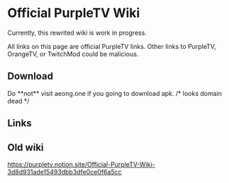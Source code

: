 
# Official PurpleTV Wiki

Currently, this rewrited wiki is work in progress.

<Callout type="warning">
All links on this page are official PurpleTV links. Other links to PurpleTV, OrangeTV, or TwitchMod could be malicious.
</Callout>

## Download

<Callout type="warning">
Do **not** visit aeong.one if you going to download apk.
</Callout>

<Cards>
  <Card title="🇰🇷 Official Archive" href="https://purpletv.aeong.win" />
/* looks domain dead
  <Card title="⬇️ Official OTA API" href="https://api.nopbreak.ws/orange/update" />
*/
</Cards>

## Links

<Cards>
  <Card title="Telegram Channel" href="https://t.me/pubTw" />
  <Card title="Telegram Group" href="https://t.me/pubTwChat" />
</Cards>

## Old wiki
https://purpletv.notion.site/Official-PurpleTV-Wiki-3d8d931ade15493dbb3dfe0ce0f6a5cc
